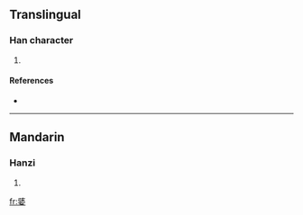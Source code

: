 ==Translingual==

===Han character===
{{Han char|rn=38|rad=女|as=08|sn=11|four=|canj=弓戈女 (NIV)}}

# {{defn|Han|sort=女08}}

====References====
* {{Han ref|kx=0265.281|dkj=06370|hdz=21062.120|uh=5A71|ud=23153}}

----

==Mandarin==

===Hanzi===
{{cmn-hanzi|pin=[[xián]] ([[xian2]])|wg=hsien<sup>2</sup>}}

# {{defn|Mandarin}}

[[fr:婱]]